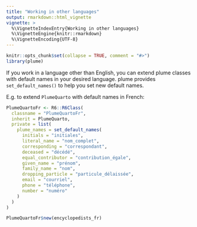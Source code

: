 ```yaml
---
title: "Working in other languages"
output: rmarkdown::html_vignette
vignette: >
  %\VignetteIndexEntry{Working in other languages}
  %\VignetteEngine{knitr::rmarkdown}
  %\VignetteEncoding{UTF-8}
---
```


```r
knitr::opts_chunk$set(collapse = TRUE, comment = "#>")
library(plume)
```

If you work in a language other than English, you can extend plume classes with default names in your desired language. plume provides `set_default_names()` to help you set new default names.

E.g. to extend `PlumeQuarto` with default names in French:

```r
PlumeQuartoFr <- R6::R6Class(
  classname = "PlumeQuartoFr",
  inherit = PlumeQuarto,
  private = list(
    plume_names = set_default_names(
      initials = "initiales",
      literal_name = "nom_complet",
      corresponding = "correspondant",
      deceased = "décédé",
      equal_contributor = "contribution_égale",
      given_name = "prénom",
      family_name = "nom",
      dropping_particle = "particule_délaissée",
      email = "courriel",
      phone = "téléphone",
      number = "numéro"
    )
  )
)

PlumeQuartoFr$new(encyclopedists_fr)
```
